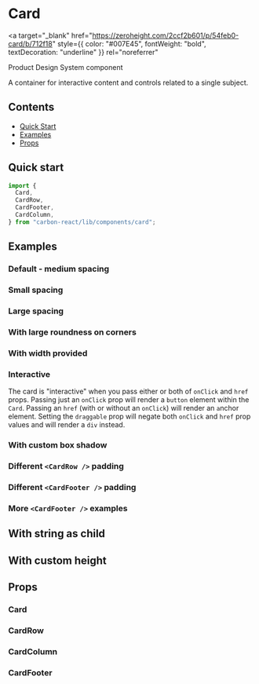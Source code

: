 

<Meta of={CardStories} />

# Card

<a
  target="_blank"
  href="https://zeroheight.com/2ccf2b601/p/54feb0-card/b/712f18"
  style={{ color: "#007E45", fontWeight: "bold", textDecoration: "underline" }}
  rel="noreferrer"
>
  Product Design System component
</a>

A container for interactive content and controls related to a single subject.

## Contents

- [Quick Start](#quick-start)
- [Examples](#examples)
- [Props](#props)

## Quick start

```javascript
import {
  Card,
  CardRow,
  CardFooter,
  CardColumn,
} from "carbon-react/lib/components/card";
```

## Examples

### Default - medium spacing

<Canvas of={CardStories.DefaultStory} />

### Small spacing

<Canvas of={CardStories.SmallSpacing} />

### Large spacing

<Canvas of={CardStories.LargeSpacing} />

### With large roundness on corners

<Canvas of={CardStories.WithExtraRoundness} />

### With width provided

<Canvas of={CardStories.WithWidthProvided} />

### Interactive

The card is "interactive" when you pass either or both of `onClick` and `href` props.
Passing just an `onClick` prop will render a `button` element within the `Card`.
Passing an `href` (with or without an `onClick`) will render an `a`nchor element.
Setting the `draggable` prop will negate both `onClick` and `href` prop values and will render a `div` instead.

<Canvas of={CardStories.Interactive} />

### With custom box shadow

<Canvas of={CardStories.WithCustomBoxShadow} />

### Different `<CardRow />` padding

<Canvas of={CardStories.DifferentCardRowPadding} />

### Different `<CardFooter />` padding

<Canvas of={CardStories.DifferentCardFooterPadding} />

### More `<CardFooter />` examples

<Canvas of={CardStories.MoreExamplesOfCardFooter} />

## With string as child

<Canvas of={CardStories.WithStringAsChild} />

## With custom height

<Canvas of={CardStories.WithCustomHeight} />

## Props

### Card

<ArgTypes of={CardStories} />

### CardRow

<ArgTypes of={CardRowStories} />

### CardColumn

<ArgTypes of={CardColumnStories} />

### CardFooter

<ArgTypes of={CardFooterStories} />
